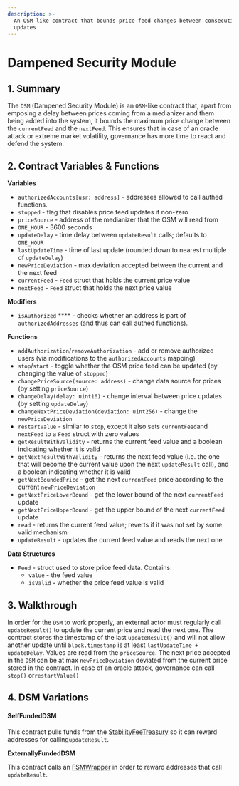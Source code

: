```yaml
---
description: >-
  An OSM-like contract that bounds price feed changes between consecutive
  updates
---
```


# Dampened Security Module

## 1. Summary

The `DSM` (Dampened Security Module) is an `OSM`-like contract that, apart from emposing a delay between prices coming from a medianizer and them being added into the system, it bounds the maximum price change between the `currentFeed` and the `nextFeed`. This ensures that in case of an oracle attack or extreme market volatility, governance has more time to react and defend the system.

## 2. Contract Variables & Functions <a href="#2-contract-details" id="2-contract-details"></a>

**Variables**

* `authorizedAccounts[usr: address]` - addresses allowed to call authed functions.
* `stopped` - flag that disables price feed updates if non-zero
* `priceSource` - address of the medianizer that the OSM will read from
* `ONE_HOUR` - 3600 seconds
* `updateDelay` - time delay between `updateResult` calls; defaults to `ONE_HOUR`
* `lastUpdateTime` - time of last update (rounded down to nearest multiple of `updateDelay`)
* `newPriceDeviation` - max deviation accepted between the current and the next feed
* `currentFeed` - `Feed` struct that holds the current price value
* `nextFeed` - `Feed` struct that holds the next price value

**Modifiers**

* `isAuthorized` **** - checks whether an address is part of `authorizedAddresses` (and thus can call authed functions).

**Functions**

* `addAuthorization`/`removeAuthorization` - add or remove authorized users (via modifications to the `authorizedAccounts` mapping)
* `stop`/`start` - toggle whether the OSM price feed can be updated (by changing the value of `stopped`)
* `changePriceSource(source: address)` - change data source for prices (by setting `priceSource`)
* `changeDelay(delay: uint16)` - change interval between price updates (by setting `updateDelay`)
* `changeNextPriceDeviation(deviation: uint256)` - change the `newPriceDeviation`
* `restartValue` - similar to `stop`, except it also sets `currentFeed`and `nextFeed` to a `Feed` struct with zero values
* `getResultWithValidity` - returns the current feed value and a boolean indicating whether it is valid
* `getNextResultWithValidity` - returns the next feed value (i.e. the one that will become the current value upon the next `updateResult` call), and a boolean indicating whether it is valid
* `getNextBoundedPrice` - get the next `currentFeed` price according to the current `newPriceDeviation`
* `getNextPriceLowerBound` - get the lower bound of the next `currentFeed` update
* `getNextPriceUpperBound` - get the upper bound of the next `currentFeed` update
* `read` - returns the current feed value; reverts if it was not set by some valid mechanism
* `updateResult` - updates the current feed value and reads the next one

**Data Structures**

* `Feed` - struct used to store price feed data. Contains:
  * `value` - the feed value
  * `isValid` - whether the price feed value is valid

## 3. Walkthrough <a href="#3-key-mechanisms-and-concepts" id="3-key-mechanisms-and-concepts"></a>

In order for the `DSM` to work properly, an external actor must regularly call `updateResult()` to update the current price and read the next one. The contract stores the timestamp of the last `updateResult()` and will not allow another update until `block.timestamp` is at least `lastUpdateTime + updateDelay`. Values are read from the `priceSource`. The next price accepted in the `DSM` can be at max `newPriceDeviation` deviated from the current price stored in the contract. In case of an oracle attack, governance can call `stop()` or`restartValue()`

## 4. DSM Variations

#### SelfFundedDSM

This contract pulls funds from the [StabilityFeeTreasury](https://github.com/reflexer-labs/geb/blob/master/src/StabilityFeeTreasury.sol) so it can reward addresses for calling`updateResult`.&#x20;

**ExternallyFundedDSM**

This contract calls an [FSMWrapper](https://github.com/reflexer-labs/geb-fsm/blob/master/src/FSMWrapper.sol) in order to reward addresses that call `updateResult`.
